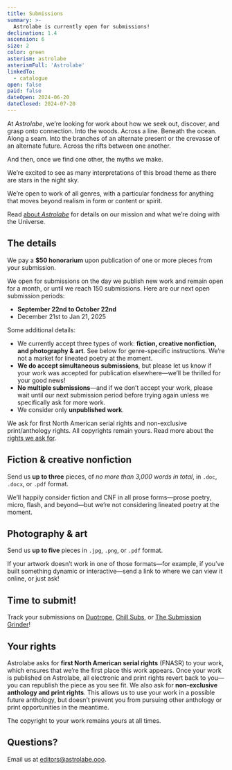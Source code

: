 ```yaml
---
title: Submissions
summary: >-
  Astrolabe is currently open for submissions!
declination: 1.4
ascension: 6
size: 2
color: green
asterism: astrolabe
asterismFull: 'Astrolabe'
linkedTo:
  - catalogue
open: false
paid: false
dateOpen: 2024-06-20
dateClosed: 2024-07-20
---
```


<Submissions open={frontmatter.open} dateClosed={frontmatter.dateClosed} />

At _Astrolabe_, we&rsquo;re looking for work about how we seek out, discover,
and grasp onto connection. Into the woods. Across a line. Beneath the ocean.
Along a seam. Into the branches of an alternate present or the crevasse of an
alternate future. Across the rifts between one another.

And then, once we find one other, the myths we make.

We&rsquo;re excited to see as many interpretations of this broad theme as there
are stars in the night sky.

We&rsquo;re open to work of all genres, with a particular fondness for anything
that moves beyond realism in form or content or spirit.

Read [about *Astrolabe*](/about) for details on our mission and what we&rsquo;re
doing with the Universe.

## The details

We pay a **$50 honorarium** upon publication of one or more pieces from your
submission.

We open for submissions on the day we publish new work and remain open for a
month, or until we reach 150 submissions. Here are our next open submission
periods:

- **September 22nd to October 22nd**
- December 21st to Jan 21, 2025

Some additional details:

- We currently accept three types of work: **fiction, creative nonfiction, and
photography &amp; art**. See below for genre-specific instructions. We&rsquo;re
not a market for lineated poetry at the moment.
- **We do accept simultaneous submissions**, but please let us know if your work
was accepted for publication elsewhere—we&rsquo;ll be thrilled for your good
news!
- **No multiple submissions**—and if we don&rsquo;t accept your work, please
wait until our next submission period before trying again unless we specifically
ask for more work.
- We consider only **unpublished work**.

We ask for first North American serial rights and non-exclusive print/anthology
rights. All copyrights remain yours. Read more about the [rights we ask
for](#your-rights).

## Fiction & creative nonfiction

Send us **up to three** pieces, of _no more than 3,000 words in total_, in
`.doc`, `.docx`, or `.pdf` format.

We&rsquo;ll happily consider fiction and CNF in all prose forms&mdash;prose
poetry, micro, flash, and beyond&mdash;but we&rsquo;re not considering lineated
poetry at the moment.

## Photography &amp; art

Send us **up to five** pieces in `.jpg`, `.png`, or `.pdf` format. 

If your artwork doesn&rsquo;t work in one of those formats—for example, if
you&rsquo;ve built something dynamic or interactive—send a link to where we can
view it online, or just ask!

## Time to submit!

<Guidelines open={frontmatter.open} paid={frontmatter.paid} dateOpen={frontmatter.dateOpen} dateClosed={frontmatter.dateClosed} />

Track your submissions on
[Duotrope](https://duotrope.com/listing/35081/astrolabe), [Chill
Subs](https://www.chillsubs.com/magazine/astrolabe), or [The Submission
Grinder](https://thegrinder.diabolicalplots.com/Market/Index?id=15162)!

## Your rights

Astrolabe asks for **first North American serial rights** (FNASR) to your work,
which ensures that we&rsquo;re the first place this work appears. Once your work
is published on Astrolabe, all electronic and print rights revert back to
you—you can republish the piece as you see fit. We also ask for **non-exclusive
anthology and print rights**. This allows us to use your work in a possible
future anthology, but doesn&rsquo;t prevent you from pursuing other anthology or
print opportunities in the meantime.

The copyright to your work remains yours at all times.

## Questions?

Email us at [editors@astrolabe.ooo](mailto:editors@astrolabe.ooo).
